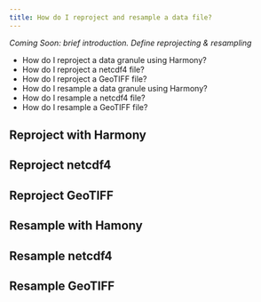```yaml
---
title: How do I reproject and resample a data file?
---
```


*Coming Soon: brief introduction. Define reprojecting & resampling*

- How do I reproject a data granule using Harmony?  
- How do I reproject a netcdf4 file?  
- How do I reproject a GeoTIFF file?
- How do I resample a data granule using Harmony?
- How do I resample a netcdf4 file?
- How do I resample a GeoTIFF file? 

## Reproject with Harmony

## Reproject netcdf4

## Reproject GeoTIFF

## Resample with Hamony

## Resample netcdf4

## Resample GeoTIFF


